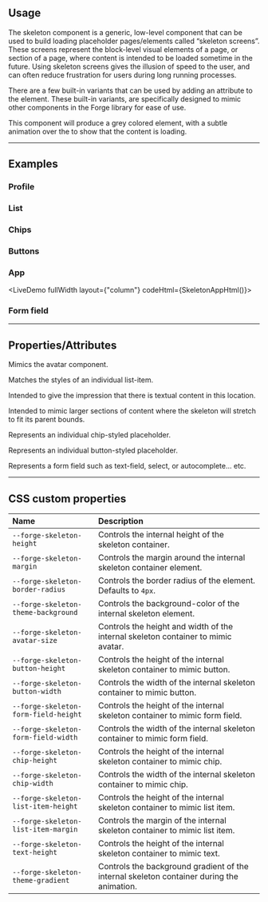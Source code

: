 
<PageSection>

## Usage

The skeleton component is a generic, low-level component that can be used to build loading placeholder pages/elements called “skeleton screens”. These screens represent the block-level visual elements of a page, or section of a page, where content is intended to be loaded sometime in the future. Using skeleton screens gives the illusion of speed to the user, and can often reduce frustration for users during long running processes.

There are a few built-in variants that can be used by adding an attribute to the element. These built-in variants, are specifically designed to mimic other components in the Forge library for ease of use.

This component will produce a grey colored element, with a subtle animation over the to show that the content is loading.

</PageSection>

---

<PageSection>

## Examples

### Profile

<LiveDemo codeHtml={SkeletonProfileHtml()}>
  <ProfileDemo/>
</LiveDemo>

### List

<LiveDemo codeHtml={SkeletonListHtml()}>
  <ListDemo/>
</LiveDemo>

### Chips

<LiveDemo codeHtml={SkeletonChipsHtml()}>
  <ChipsDemo/>
</LiveDemo>

### Buttons

<LiveDemo codeHtml={SkeletonButtonsHtml()}>
  <ButtonsDemo/>
</LiveDemo>

### App

<LiveDemo 
fullWidth 
layout={"column"} 
codeHtml={SkeletonAppHtml()}>
  <AppDemo/>
</LiveDemo>

### Form field

<LiveDemo codeHtml={SkeletonFormFieldHtml()}>
  <FormFieldDemo/>
</LiveDemo>

</PageSection>

---

<PageSection>

## Properties/Attributes

<PropertyDef name="avatar" type="string" defaultValue="''" prop={false}>

  Mimics the avatar component.

</PropertyDef>

<PropertyDef name="list-item" type="string" defaultValue="''" prop={false}>

  Matches the styles of an individual list-item.

</PropertyDef>

<PropertyDef name="text" type="string" defaultValue="''" prop={false}>

  Intended to give the impression that there is textual content in this location.

</PropertyDef>

<PropertyDef name="stretch" type="string" defaultValue="''" prop={false}>

  Intended to mimic larger sections of content where the skeleton will stretch to fit its parent bounds.

</PropertyDef>

<PropertyDef name="chip" type="string" defaultValue="''" prop={false}>

  Represents an individual chip-styled placeholder.

</PropertyDef>

<PropertyDef name="button" type="string" defaultValue="''" prop={false}>

  Represents an individual button-styled placeholder.

</PropertyDef>

<PropertyDef name="form-field" type="string" defaultValue="''" prop={false}>

  Represents a form field such as text-field, select, or autocomplete... etc.

</PropertyDef>

</PageSection>

---

<PageSection>

## CSS custom properties

| Name                                   | Description
| :--------------------------------------| :----------------
| `--forge-skeleton-height`                | Controls the internal height of the skeleton container.
| `--forge-skeleton-margin`                | Controls the margin around the internal skeleton container element.
| `--forge-skeleton-border-radius`         | Controls the border radius of the element. Defaults to `4px`.
| `--forge-skeleton-theme-background`      | Controls the background-color of the internal skeleton element.
| `--forge-skeleton-avatar-size`           | Controls the height and width of the internal skeleton container to mimic avatar.
| `--forge-skeleton-button-height`         | Controls the height of the internal skeleton container to mimic button.
| `--forge-skeleton-button-width`          | Controls the width of the internal skeleton container to mimic button.
| `--forge-skeleton-form-field-height`     | Controls the height of the internal skeleton container to mimic form field.
| `--forge-skeleton-form-field-width`      | Controls the width of the internal skeleton container to mimic form field.
| `--forge-skeleton-chip-height`           | Controls the height of the internal skeleton container to mimic chip.
| `--forge-skeleton-chip-width`            | Controls the width of the internal skeleton container to mimic chip.
| `--forge-skeleton-list-item-height`      | Controls the height of the internal skeleton container to mimic list item.
| `--forge-skeleton-list-item-margin`      | Controls the margin of the internal skeleton container to mimic list item.
| `--forge-skeleton-text-height`           | Controls the height of the internal skeleton container to mimic text.
| `--forge-skeleton-theme-gradient`        | Controls the background gradient of the internal skeleton container during the animation.

</PageSection>
